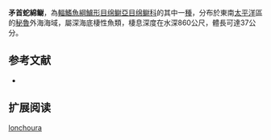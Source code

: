 {{Speciesbox
| name = 矛首蛇綿鳚
| image = 
| status = NE
| status_system = IUCN3.1
| genus = Lycenchelys
| species = lonchoura
| authority = [[Anderson|Anderson]], 1995
| synonyms = 
}}

'''矛首蛇綿鳚'''，為[[輻鰭魚綱|輻鰭魚綱]][[鱸形目|鱸形目]][[绵鳚亞目|绵鳚亞目]][[绵鳚科|绵鳚科]]的其中一[[種|種]]，分布於東南[[太平洋|太平洋]]區的[[秘魯|秘魯]]外海海域，屬深海底棲性魚類，棲息深度在水深860公尺，體長可達37公分。

==参考文献==
*{{FishBase_species|genus=Lycenchelys|species=lonchoura|year=2011|month=12}}

== 扩展阅读 ==
{{refbegin}}
{{wikispecies-inline|Lycenchelys lonchoura|矛首蛇綿鳚}}
{{refend}}
{{Taxonbar|from=Q1099235}}

[[Category:蛇綿鳚属|lonchoura]]


{{鱸形目小作品}}